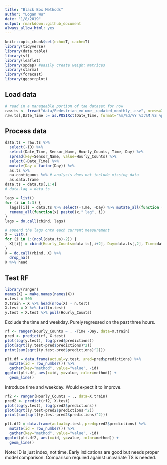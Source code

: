 ```yaml
---
title: "Black Box Methods"
author: "Logan Wu"
date: "1/8/2019"
output: rmarkdown::github_document
always_allow_html: yes
---
```


```r
knitr::opts_chunk$set(echo=T, cache=T)
library(tidyverse)
library(data.table)
library(sf)
library(leaflet)
library(spdep) #easily create weight matrices
library(starma)
library(forecast)
library(ggcorrplot)
```

## Load data

```r
# read in a manageable portion of the dataset for now
raw.ts <- fread("data/Pedestrian_volume__updated_monthly_.csv", nrows=200000)
raw.ts[,Date_Time := as.POSIXct(Date_Time, format="%m/%d/%Y %I:%M:%S %p")]
```

## Process data
```r
data.ts = raw.ts %>%
  select(-ID) %>%
  select(Date_Time, Sensor_Name, Hourly_Counts, Time, Day) %>%
  spread(key=Sensor_Name, value=Hourly_Counts) %>%
  select(-Date_Time) %>%
  mutate(Day = factor(Day)) %>%
  as.ts %>%
  na.contiguous %>% # analysis does not include missing data
  as.data.frame
data.ts = data.ts[,1:4]
# data.lag = data.ts

lags = list()
for (i in 1:3) {
  lags[[i]] = data.ts %>% select(-Time, -Day) %>% mutate_all(function (x) lead(x, i)) %>%
  rename_all(function(x) paste0(x,".lag", i))
}
lags = do.call(cbind, lags)

# append the lags onto each current measurement
X = list()
for (i in 1:(ncol(data.ts)-2)) {
  X[[i]] = cbind(Hourly_Counts=data.ts[,i+2], Day=data.ts[,2], Time=data.ts[,1], Sensor_Name=names(data.ts)[i+2], lags)
}
X = do.call(rbind, X) %>%
  drop_na()
X %>% head
```

## Test RF

```r
library(ranger)
names(X) = make.names(names(X))
n.test = 500
X.train = X %>% head(nrow(X) - n.test)
X.test = X %>% tail(n.test)
y.test = X.test %>% pull(Hourly_Counts)
```

Exclude the time and weekday. Purely regressed on the past three hours.

```r
rf <- ranger(Hourly_Counts ~ . -Time -Day, data=X.train)
pred <- predict(rf, X.test)
plot(log(y.test), log(pred$predictions))
plot(sqrt((y.test-pred$predictions)^2))
print(sum(sqrt((y.test-pred$predictions)^2)))

plt.df = data.frame(actual=y.test, pred=pred$predictions) %>%
  mutate(id = row_number()) %>%
  gather(key="method", value="value", -id)
ggplot(plt.df, aes(x=id, y=value, color=method)) +
  geom_line()
```

Introduce time and weekday. Would expect it to improve.

```r
rf2 <- ranger(Hourly_Counts ~ ., data=X.train)
pred2 <- predict(rf2, X.test)
plot(log(y.test), log(pred2$predictions))
plot(sqrt((y.test-pred2$predictions)^2))
print(sum(sqrt((y.test-pred2$predictions)^2)))

plt.df2 = data.frame(actual=y.test, pred=pred2$predictions) %>%
  mutate(id = row_number()) %>%
  gather(key="method", value="value", -id)
ggplot(plt.df2, aes(x=id, y=value, color=method)) +
  geom_line()
```

Note: ID is just index, not time.
Early indications are good but needs proper model comparison. Comparison required against univariate TS is needed.

